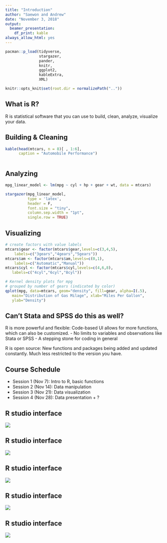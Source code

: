 ---
title: "Introduction"
author: "Saewon and Andrew"
date: "November 3, 2018"
output: 
  beamer_presentation:
    df_print: kable
always_allow_html: yes
---

```{r setup, include=FALSE}

pacman::p_load(tidyverse, 
               stargazer, 
               pander, 
               knitr, 
               ggplot2, 
               kableExtra,
               XML)

knitr::opts_knit$set(root.dir = normalizePath(".."))

```



## What is R?

R is statistical software that you can use to build, clean, analyze, visualize your data.


## Building & Cleaning

```{r, echo = F}


kable(head(mtcars, n = 8)[ , 1:6],
      caption = "Automobile Performance") 



```



## Analyzing

```{r, echo = F, results='asis'}


mpg_linear_model <- lm(mpg ~ cyl + hp + gear + wt, data = mtcars)

stargazer(mpg_linear_model, 
          type = 'latex', 
          header = F,
          font.size = "tiny",
          column.sep.width = "1pt",
          single.row = TRUE)


```



## Visualizing

```{r, echo = F}

# create factors with value labels 
mtcars$gear <- factor(mtcars$gear,levels=c(3,4,5),
  	labels=c("3gears","4gears","5gears")) 
mtcars$am <- factor(mtcars$am,levels=c(0,1),
  	labels=c("Automatic","Manual")) 
mtcars$cyl <- factor(mtcars$cyl,levels=c(4,6,8),
   labels=c("4cyl","6cyl","8cyl")) 

# Kernel density plots for mpg
# grouped by number of gears (indicated by color)
qplot(mpg, data=mtcars, geom="density", fill=gear, alpha=I(.5), 
   main="Distribution of Gas Milage", xlab="Miles Per Gallon", 
   ylab="Density")


```



## Can't Stata and SPSS do this as well?

R is more powerful and flexible: Code-based UI allows for more functions, which can also be customized.
  - No limits to variables and observations like Stata or SPSS
  - A stepping stone for coding in general

R is open source: New functions and packages being added and updated constantly. Much less restricted to the version you have.




## Course Schedule

- Session 1 (Nov 7): Intro to R, basic functions
- Session 2 (Nov 14): Data manipulation
- Session 3 (Nov 21): Data visualization
- Session 4 (Nov 28): Data presentation + ?


## R studio interface

![](rstudio_layout.PNG)


## R studio interface

![](rstudio_layout_source.png)


## R studio interface

![](rstudio_layout_console.png)

## R studio interface

![](rstudio_layout_environment.png)


## R studio interface

![](rstudio_layout_files.png)


